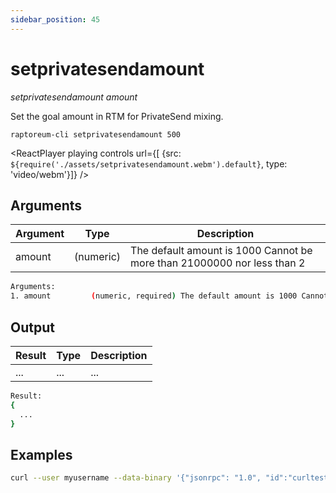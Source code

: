 ```yaml
---
sidebar_position: 45
---
```


# setprivatesendamount

*setprivatesendamount amount*

Set the goal amount in RTM for PrivateSend mixing.

`raptoreum-cli setprivatesendamount 500`

<ReactPlayer playing controls url={[
    {src: `${require('./assets/setprivatesendamount.webm').default}`, type: 'video/webm'}]} />

## Arguments

| Argument | Type | Description |
|--|--|--|
| amount | (numeric) | The default amount is 1000 Cannot be more than 21000000 nor less than 2 |

```bash
Arguments:
1. amount         (numeric, required) The default amount is 1000 Cannot be more than 21000000 nor less than 2
```

## Output

| Result | Type | Description |
|--|--|--|
| ... | ... | ... |

```bash
Result:
{
  ...
}
```

## Examples

```bash
curl --user myusername --data-binary '{"jsonrpc": "1.0", "id":"curltest", "method": "setprivatesendamount", "params": [208] }' -H 'content-type: text/plain;' http://127.0.0.1:9998/
```

